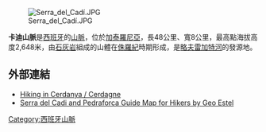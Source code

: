 [[Image:Serra_del_Cadí.JPG|right]]

'''卡迪山脈'''是[[西班牙|西班牙]]的[[山脈|山脈]]，位於[[加泰羅尼亞|加泰羅尼亞]]，長48公里、寬8公里，最高點海拔高度2,648米，由[[石灰岩|石灰岩]]組成的山體在[[侏羅紀|侏羅紀]]時期形成，是[[略夫雷加特河|略夫雷加特河]]的發源地。

==外部連結==
*[http://www.summitpost.org/pirineos-cerdanya-cerdagne/436675 Hiking in Cerdanya / Cerdagne] {{Wayback|url=http://www.summitpost.org/pirineos-cerdanya-cerdagne/436675 |date=20200929173810 }}
*[http://www.trektools.com/Serra_del_Cadi_and_Pedraforca_Guide_Map_for_Hikers_p/47021.htm Serra del Cadi and Pedraforca Guide Map for Hikers by Geo Estel] {{Wayback|url=http://www.trektools.com/Serra_del_Cadi_and_Pedraforca_Guide_Map_for_Hikers_p/47021.htm |date=20090327211225 }}

{{Spain-geo-stub}}
[[Category:西班牙山脈|Category:西班牙山脈]]